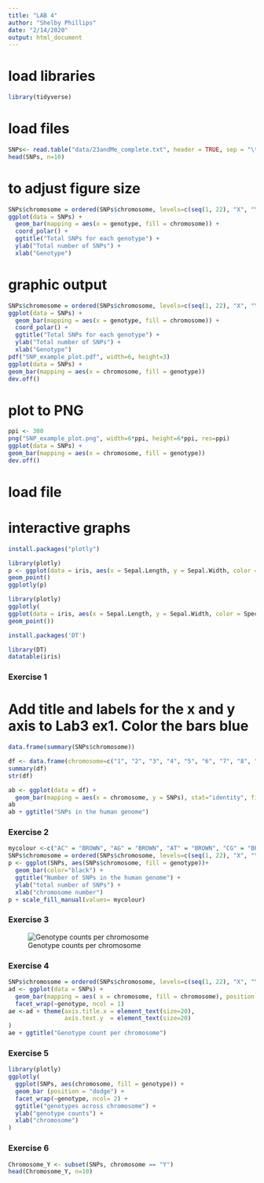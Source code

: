 ```yaml
---
title: "LAB 4"
author: "Shelby Phillips"
date: "2/14/2020"
output: html_document
---
```


# load libraries

```r
library(tidyverse)
```


# load files

```r
SNPs<- read.table("data/23andMe_complete.txt", header = TRUE, sep = "\t")
head(SNPs, n=10)
```

# to adjust figure size

```r
SNPs$chromosome = ordered(SNPs$chromosome, levels=c(seq(1, 22), "X", "Y", "MT"))
ggplot(data = SNPs) + 
  geom_bar(mapping = aes(x = genotype, fill = chromosome)) + 
  coord_polar() +
  ggtitle("Total SNPs for each genotype") +
  ylab("Total number of SNPs") +
  xlab("Genotype")
```

# graphic output

```r
SNPs$chromosome = ordered(SNPs$chromosome, levels=c(seq(1, 22), "X", "Y", "MT"))
ggplot(data = SNPs) + 
  geom_bar(mapping = aes(x = genotype, fill = chromosome)) + 
  coord_polar() +
  ggtitle("Total SNPs for each genotype") +
  ylab("Total number of SNPs") +
  xlab("Genotype")
pdf("SNP_example_plot.pdf", width=6, height=3)
ggplot(data = SNPs) +
geom_bar(mapping = aes(x = chromosome, fill = genotype))
dev.off()
```

# plot to PNG

```r
ppi <- 300
png("SNP_example_plot.png", width=6*ppi, height=6*ppi, res=ppi)
ggplot(data = SNPs) +
geom_bar(mapping = aes(x = chromosome, fill = genotype))
dev.off()

```

# load file


# interactive graphs

```r
install.packages("plotly")
```


```r
library(plotly)
p <- ggplot(data = iris, aes(x = Sepal.Length, y = Sepal.Width, color = Species)) +
geom_point()
ggplotly(p)
```

```r
library(plotly)
ggplotly(
ggplot(data = iris, aes(x = Sepal.Length, y = Sepal.Width, color = Species)) +
geom_point())
```
```r
install.packages('DT')
```
```r
library(DT)
datatable(iris)
```

### Exercise 1

# Add title and labels for the x and y axis to Lab3 ex1. Color the bars blue

```r
data.frame(summary(SNPs$chromosome))
```
```r
df <- data.frame(chromosome=c("1", "2", "3", "4", "5", "6", "7", "8", "9", "10", "11", "12", "13", "14", "15", "16", "17", "18", "19", "20", "21", "22", "X", "Y", "MT"), SNPs=c("76909", "77346", "63285", "55017", "56019", "63245", "50965", "49215", "42969", "50322", "47972", "47125", "36078", "30818", "28400", "30167", "26688", "27971", "18533", "23834", "13404", "14100", "26007", "1766", "2459"), stringsAsFactors=FALSE)
summary(df)
str(df)
```
```r
ab <- ggplot(data = df) + 
  geom_bar(mapping = aes(x = chromosome, y = SNPs), stat="identity", fill="blue")
ab
ab + ggtitle("SNPs in the human genome")
```

### Exercise 2 

```r
mycolour <-c("AC" = "BROWN", "AG" = "BROWN", "AT" = "BROWN", "CG" = "BROWN", "CT" = "BROWN", "GT" = "BROWN", "AA" = "BLUE", "CC" = "BLUE", "GG" = "BLUE", "TT" = "BLUE", "A" = "GREEN", "C" = "GREEN", "G" = "GREEN", "T" = "GREEN", "D" = "MAGENTA", "DD" = "MAGENTA", "DI" = "MAGENTA", "I" = "MAGENTA", "II" = "MAGENTA", "--" = "#999999")
SNPs$chromosome = ordered(SNPs$chromosome, levels=c(seq(1, 22), "X", "Y", "MT"))
p <- ggplot(SNPs, aes(SNPs$chromosome, fill = genotype))+
  geom_bar(color="black") +
  ggtitle("Number of SNPs in the human genome") +
  ylab("total number of SNPs") +
  xlab("chromosome number")
p + scale_fill_manual(values= mycolour)
```

### Exercise 3
![Genotype counts per chromosome](exercise_3.png)

### Exercise 4

```r
SNPs$chromosome = ordered(SNPs$chromosome, levels=c(seq(1, 22), "X", "Y", "MT"))
ad <- ggplot(data = SNPs) + 
  geom_bar(mapping = aes( x = chromosome, fill = chromosome), position = "dodge", color = "black") +
  facet_wrap(~genotype, ncol = 1)
ae <-ad + theme(axis.title.x = element_text(size=20),
                axis.text.y  = element_text(size=20)
)
ae + ggtitle("Genotype count per chromosome")
```

### Exercise 5 

```r
library(plotly)
ggplotly(
  ggplot(SNPs, aes(chromosome, fill = genotype)) + 
  geom_bar (position = "dodge") +
  facet_wrap(~genotype, ncol= 2) +
  ggtitle("genotypes across chromosome") +
  ylab("genotype counts") +
  xlab("chromosome")
)
```

### Exercise 6 

```r
Chromosome_Y <- subset(SNPs, chromosome == "Y")
head(Chromosome_Y, n=10)
```


